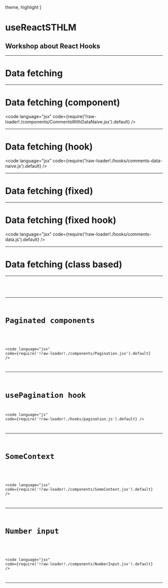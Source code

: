 

  theme,
  highlight
]

# useReactSTHLM

## Workshop about React Hooks

---

# Data fetching


<CommentsWithDataNaive />

---

# Data fetching (component)

<code
  language="jsx"
  code={require('!raw-loader!./components/CommentsWithDataNaive.jsx').default}
/>

---

# Data fetching (hook)

<code
  language="jsx"
  code={require('!raw-loader!./hooks/comments-data-naive.js').default}
/>

---

# Data fetching (fixed)


<CommentsWithData />

---

# Data fetching (fixed hook)

<code
  language="jsx"
  code={require('!raw-loader!./hooks/comments-data.js').default}
/>

---

# Data fetching (class based)


<ClassBasedCommentsWithData />

---

<FullScreenCode>
  <code
    language="jsx"
    code={require('!raw-loader!./components/ClassBasedCommentsWithData.jsx').default}
  />
</FullScreenCode>

---

# Paginated components


<Pagination />

<code
  language="jsx"
  code={require('!raw-loader!./components/Pagination.jsx').default}
/>

---

# usePagination hook

<code
  language="js"
  code={require('!raw-loader!./hooks/pagination.js').default}
/>

---

# SomeContext


<SomeContextThing />

<code
  language="jsx"
  code={require('!raw-loader!./components/SomeContext.jsx').default}
/>

---

# Number input


<NumberInput />

<code
  language="jsx"
  code={require('!raw-loader!./components/NumberInput.jsx').default}
/>

---

<FullScreenCode>
  <code
    language="jsx"
    code={require('!raw-loader!./hooks/number-formatter.js').default}
  />
</FullScreenCode>
